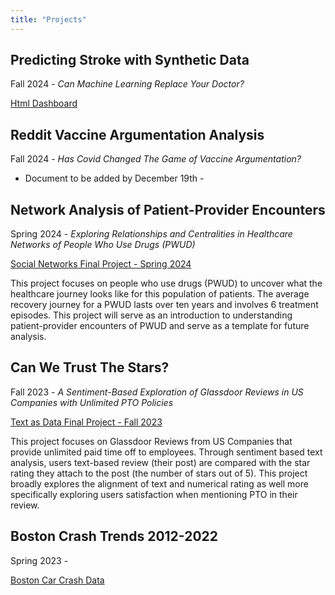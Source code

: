 ```yaml
---
title: "Projects"
---
```


## Predicting Stroke with Synthetic Data
Fall 2024 - *Can Machine Learning Replace Your Doctor?*

<a href="files/dashboard.html"
target="_blank">Html Dashboard</a>

## Reddit Vaccine Argumentation Analysis
Fall 2024 - *Has Covid Changed The Game of Vaccine Argumentation?*

- Document to be added by December 19th - 

## Network Analysis of Patient-Provider Encounters
Spring 2024 - *Exploring Relationships and Centralities in Healthcare Networks of People Who Use Drugs (PWUD)*

<a href="files/Sue-Ellen_Duffy_SN_Spring_2024.svg"
target="_blank">Social Networks Final Project - Spring 2024</a>

This project focuses on people who use drugs (PWUD) to uncover what the healthcare journey looks like for this population of patients. The average recovery journey for a PWUD lasts over ten years and involves 6 treatment episodes. This project will serve as an introduction to understanding patient-provider encounters of PWUD and serve as a template for future analysis.


## Can We Trust The Stars?
Fall 2023 - *A Sentiment-Based Exploration of Glassdoor Reviews in US Companies with Unlimited PTO Policies*

<a href="files/Sue-Ellen_Duffy_TAD_Fall_2023.svg"
target="_blank">Text as Data Final Project - Fall 2023</a>

This project focuses on Glassdoor Reviews from US Companies that provide unlimited paid time off to employees. Through sentiment based text analysis, users text-based review (their post) are compared with the star rating they attach to the post (the number of stars out of 5). This project broadly explores the alignment of text and numerical rating as well more specifically exploring users satisfaction when mentioning PTO in their review.


## Boston Crash Trends 2012-2022
Spring 2023 - 

<a href="https://dacss.github.io/601_Spring_2023/posts/Sue-EllenDuffy_Final_Project.html" target="_blank">Boston Car Crash Data </a>


